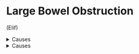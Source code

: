# Large Bowel Obstruction

(Elif)

<details>
  <summary>Causes</summary>
  Tumour (60%) > Volvulus > Diverticular Disease
</details>

<details>
  <summary>Causes</summary>
  Tumour (60%) > Volvulus > Diverticular Disease
</details>
